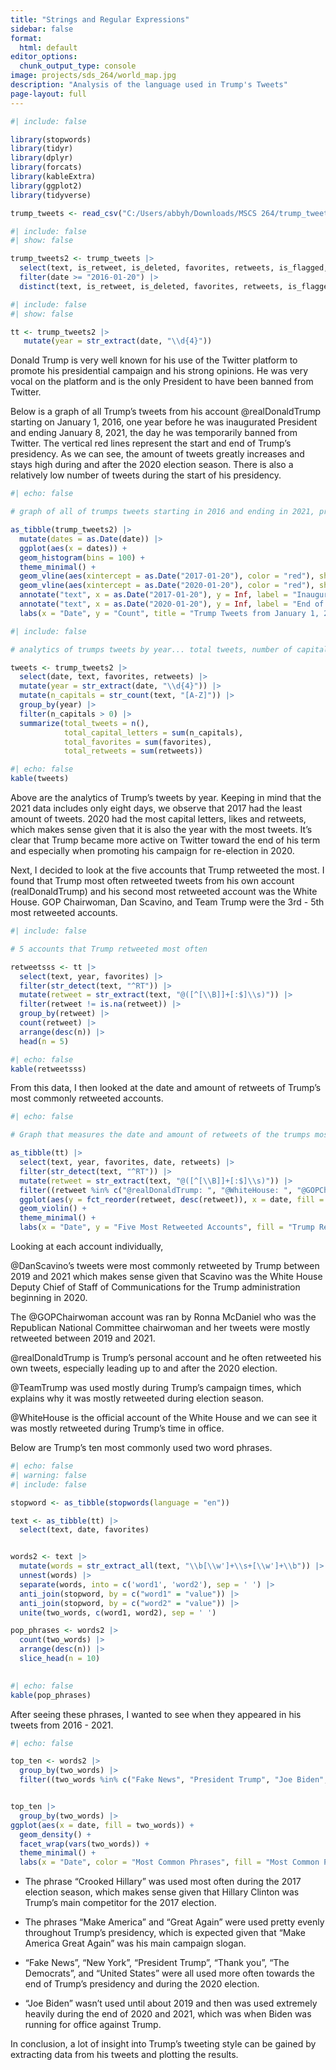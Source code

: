 ```yaml
---
title: "Strings and Regular Expressions"
sidebar: false
format:
  html: default
editor_options: 
  chunk_output_type: console
image: projects/sds_264/world_map.jpg
description: "Analysis of the language used in Trump's Tweets"
page-layout: full
---
```



```r
#| include: false

library(stopwords)
library(tidyr)
library(dplyr)
library(forcats)
library(kableExtra)
library(ggplot2)
library(tidyverse)

trump_tweets <- read_csv("C:/Users/abbyh/Downloads/MSCS 264/trump_tweets.csv.zip")
```

```r
#| include: false
#| show: false

trump_tweets2 <- trump_tweets |>
  select(text, is_retweet, is_deleted, favorites, retweets, is_flagged, date) |>
  filter(date >= "2016-01-20") |>
  distinct(text, is_retweet, is_deleted, favorites, retweets, is_flagged, date)
```


```r
#| include: false
#| show: false

tt <- trump_tweets2 |>
   mutate(year = str_extract(date, "\\d{4}"))
```

Donald Trump is very well known for his use of the Twitter platform to promote his presidential campaign and his strong opinions. He was very vocal on the platform and is the only President to have been banned from Twitter. 

Below is a graph of all Trump's tweets from his account @realDonaldTrump starting on January 1, 2016, one year before he was inaugurated President and ending January 8, 2021, the day he was temporarily banned from Twitter. The vertical red lines represent the start and end of Trump's presidency. As we can see, the amount of tweets greatly increases and stays high during and after the 2020 election season. There is also a relatively low number of tweets during the start of his presidency.

```r
#| echo: false

# graph of all of trumps tweets starting in 2016 and ending in 2021, presidency is labeled

as_tibble(trump_tweets2) |>
  mutate(dates = as.Date(date)) |>
  ggplot(aes(x = dates)) +
  geom_histogram(bins = 100) + 
  theme_minimal() +
  geom_vline(aes(xintercept = as.Date("2017-01-20"), color = "red"), show.legend = F) +
  geom_vline(aes(xintercept = as.Date("2020-01-20"), color = "red"), show.legend = F) +
  annotate("text", x = as.Date("2017-01-20"), y = Inf, label = "Inauguration 2017", vjust = 1, color = "black") +
  annotate("text", x = as.Date("2020-01-20"), y = Inf, label = "End of Term 2020", vjust = 1, color = "black") +
  labs(x = "Date", y = "Count", title = "Trump Tweets from January 1, 2016 to January 8, 2021")
```

```r
#| include: false

# analytics of trumps tweets by year... total tweets, number of capital letters, total likes, and total retweets

tweets <- trump_tweets2 |> 
  select(date, text, favorites, retweets) |>
  mutate(year = str_extract(date, "\\d{4}")) |>
  mutate(n_capitals = str_count(text, "[A-Z]")) |>
  group_by(year) |>
  filter(n_capitals > 0) |>
  summarize(total_tweets = n(),
            total_capital_letters = sum(n_capitals),
            total_favorites = sum(favorites),
            total_retweets = sum(retweets))

```

```r
#| echo: false
kable(tweets)
```

Above are the analytics of Trump's tweets by year. Keeping in mind that the 2021 data includes only eight days, we observe that 2017 had the least amount of tweets. 2020 had the most capital letters, likes and retweets, which makes sense given that it is also the year with the most tweets. It's clear that Trump became more active on Twitter toward the end of his term and especially when promoting his campaign for re-election in 2020.

Next, I decided to look at the five accounts that Trump retweeted the most. I found that Trump most often retweeted tweets from his own account (realDonaldTrump) and his second most retweeted account was the White House. GOP Chairwoman, Dan Scavino, and Team Trump were the 3rd - 5th most retweeted accounts.

```r
#| include: false

# 5 accounts that Trump retweeted most often

retweetsss <- tt |>
  select(text, year, favorites) |>
  filter(str_detect(text, "^RT")) |>
  mutate(retweet = str_extract(text, "@([^[\\B]]+[:$]\\s)")) |>
  filter(retweet != is.na(retweet)) |>
  group_by(retweet) |>
  count(retweet) |>
  arrange(desc(n)) |>
  head(n = 5)
```

```r
#| echo: false
kable(retweetsss)
```


From this data, I then looked at the date and amount of retweets of Trump's most commonly retweeted accounts.

```r
#| echo: false

# Graph that measures the date and amount of retweets of the trumps most commonly retweeted accounts

as_tibble(tt) |>
  select(text, year, favorites, date, retweets) |>
  filter(str_detect(text, "^RT")) |>
  mutate(retweet = str_extract(text, "@([^[\\B]]+[:$]\\s)")) |>
  filter((retweet %in% c("@realDonaldTrump: ", "@WhiteHouse: ", "@GOPChairwoman: ", "@DanScavino: ", "@TeamTrump: "))) |>
  ggplot(aes(y = fct_reorder(retweet, desc(retweet)), x = date, fill = retweet)) +
  geom_violin() + 
  theme_minimal() +
  labs(x = "Date", y = "Five Most Retweeted Accounts", fill = "Trump Retweets", title = "Trump's Most Commonly Retweeted Accounts")
```


Looking at each account individually, 

@DanScavino's tweets were most commonly retweeted by Trump between 2019 and 2021 which makes sense given that Scavino was the White House Deputy Chief of Staff of Communications for the Trump administration beginning in 2020.

The @GOPChairwoman account was ran by Ronna McDaniel who was the Republican National Committee chairwoman and her tweets were mostly retweeted between 2019 and 2021.

@realDonaldTrump is Trump's personal account and he often retweeted his own tweets, especially leading up to and after the 2020 election.

@TeamTrump was used mostly during Trump's campaign times, which explains why it was mostly retweeted during election season.

@WhiteHouse is the official account of the White House and we can see it was mostly retweeted during Trump's time in office. 

Below are Trump's ten most commonly used two word phrases.

```r
#| echo: false
#| warning: false
#| include: false

stopword <- as_tibble(stopwords(language = "en"))

text <- as_tibble(tt) |>
  select(text, date, favorites)


words2 <- text |>
  mutate(words = str_extract_all(text, "\\b[\\w']+\\s+[\\w']+\\b")) |>
  unnest(words) |>
  separate(words, into = c('word1', 'word2'), sep = ' ') |>
  anti_join(stopword, by = c("word1" = "value")) |>
  anti_join(stopword, by = c("word2" = "value")) |>
  unite(two_words, c(word1, word2), sep = ' ') 

pop_phrases <- words2 |>
  count(two_words) |>
  arrange(desc(n)) |>
  slice_head(n = 10)
  
```

```r
#| echo: false
kable(pop_phrases)
```

After seeing these phrases, I wanted to see when they appeared in his tweets from 2016 - 2021.

```r
#| echo: false

top_ten <- words2 |>
  group_by(two_words) |>
  filter((two_words %in% c("Fake News", "President Trump", "Joe Biden", "GREAT AGAIN", "United States", "THANK YOU", "MAKE AMERICA", "Crooked Hillary", "New York", "The Democrats")))


top_ten |> 
  group_by(two_words) |>
ggplot(aes(x = date, fill = two_words)) + 
  geom_density() +
  facet_wrap(vars(two_words)) + 
  theme_minimal() +
  labs(x = "Date", color = "Most Common Phrases", fill = "Most Common Phrases", title = "Trump's Usage of his 10 Most Common Phrases over Time")
```

- The phrase "Crooked Hillary" was used most often during the 2017 election season, which makes sense given that Hillary Clinton was Trump's main competitor for the 2017 election.

- The phrases "Make America" and "Great Again" were used pretty evenly throughout Trump's presidency, which is expected given that "Make America Great Again" was his main campaign slogan.

- "Fake News", "New York", "President Trump", "Thank you", "The Democrats", and "United States" were all used more often towards the end of Trump's presidency and during the 2020 election.

- "Joe Biden" wasn't used until about 2019 and then was used extremely heavily during the end of 2020 and 2021, which was when Biden was running for office against Trump.

In conclusion, a lot of insight into Trump's tweeting style can be gained by extracting data from his tweets and plotting the results.

